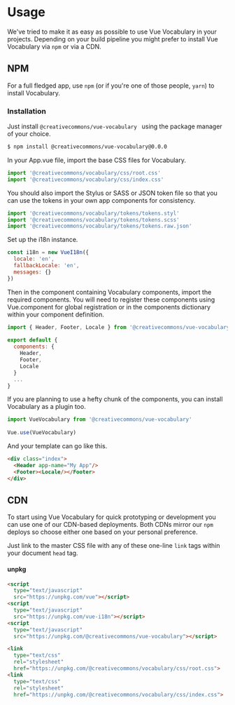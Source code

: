 
<Meta title="Vue Vocabulary/Usage" />

# Usage

We've tried to make it as easy as possible to use Vue Vocabulary in your projects. Depending on your build pipeline you
might prefer to install Vue Vocabulary via `npm` or via a CDN.

## NPM

For a full fledged app, use `npm` (or if you're one of those people, `yarn`) to install Vocabulary.

### Installation

Just install `@creativecommons/vue-vocabulary
` using the package manager of your choice.

```bash
$ npm install @creativecommons/vue-vocabulary@0.0.0

```
In your App.vue file, import the base CSS files for Vocabulary.

```js
import '@creativecommons/vocabulary/css/root.css'
import '@creativecommons/vocabulary/css/index.css'
```
You should also import the Stylus or SASS or JSON token file so that you can use the tokens in your own app components for consistency.

```js
import '@creativecommons/vocabulary/tokens/tokens.styl'
import '@creativecommons/vocabulary/tokens/tokens.scss'
import '@creativecommons/vocabulary/tokens/tokens.raw.json'
```
Set up the i18n instance.

```js
const i18n = new VueI18n({
  locale: 'en',
  fallbackLocale: 'en',
  messages: {}
})
```
Then in the component containing Vocabulary components, import the required components. You will need to register these components using Vue.component for global registration or in the components dictionary within your component definition.
```js
import { Header, Footer, Locale } from '@creativecommons/vue-vocabulary'
 
export default {
  components: {
    Header,
    Footer,
    Locale
  }
  ...
}
```
If you are planning to use a hefty chunk of the components, you can install Vocabulary as a plugin too.
```js
import VueVocabulary from '@creativecommons/vue-vocabulary'
 
Vue.use(VueVocabulary)
```
And your template can go like this.
```html
<div class="index">
  <Header app-name="My App"/>
  <Footer><Locale/></Footer>
</div>
```
## CDN

To start using Vue Vocabulary for quick prototyping or development you can use one of our CDN-based deployments. Both CDNs
mirror our `npm` deploys so choose either one based on your personal preference.

Just link to the master CSS file with any of these one-line `link` tags within your document `head` tag.

#### unpkg

```html
<script
  type="text/javascript" 
  src="https://unpkg.com/vue"></script> 
<script
  type="text/javascript" 
  src="https://unpkg.com/vue-i18n"></script> 
<script
  type="text/javascript" 
  src="https://unpkg.com/@creativecommons/vue-vocabulary"></script> 
```

```html
<link
  type="text/css"
  rel="stylesheet"
  href="https://unpkg.com/@creativecommons/vocabulary/css/root.css">
<link
  type="text/css"
  rel="stylesheet"
  href="https://unpkg.com/@creativecommons/vocabulary/css/index.css">
  ```
